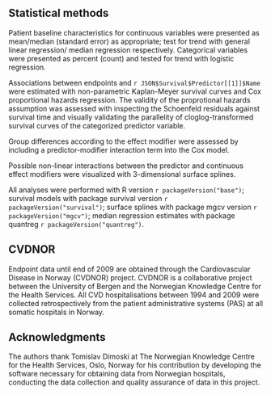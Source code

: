 

## Statistical methods
Patient baseline characteristics for continuous variables were presented as mean/median (standard error) as appropriate; test for trend with general linear regression/ median regression respectively. Categorical variables were presented as percent (count) and tested for trend with logistic regression.

Associations between endpoints and `r JSON$Survival$Predictor[[1]]$Name` were estimated with non-parametric Kaplan-Meyer survival curves and Cox proportional hazards regression. The validity of the proprotional hazards assumption was assessed with inspecting the Schoenfeld residuals against survival time and visually validating the parallelity of cloglog-transformed survival curves of the categorized predictor variable.

Group differences according to the effect modifier were assessed by including a predictor-modifier interaction term into the Cox model.

Possible non-linear interactions between the predictor and continuous effect modifiers were visualized with 3-dimensional surface splines.

All analyses were performed with R version `r packageVersion("base")`; survival models with package survival version `r packageVersion("survival")`; surface splines with package mgcv version `r packageVersion("mgcv")`; median regression estimates with package quantreg `r packageVersion("quantreg")`.

## CVDNOR

Endpoint data until end of 2009 are obtained through the Cardiovascular Disease in Norway (CVDNOR) project. CVDNOR is a collaborative project between the University of Bergen and the Norwegian Knowledge Centre for the Health Services. All CVD hospitalisations between 1994 and 2009 were collected retrospectively from the patient administrative systems (PAS) at all somatic hospitals in Norway.
  
## Acknowledgments
The authors thank Tomislav Dimoski at The Norwegian Knowledge Centre for the Health Services, Oslo, Norway for his contribution by developing the software necessary for obtaining data from Norwegian hospitals, conducting the data collection and quality assurance of data in this project.
